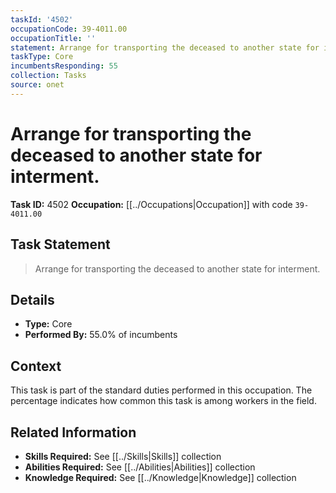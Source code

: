 ```yaml
---
taskId: '4502'
occupationCode: 39-4011.00
occupationTitle: ''
statement: Arrange for transporting the deceased to another state for interment.
taskType: Core
incumbentsResponding: 55
collection: Tasks
source: onet
---
```

# Arrange for transporting the deceased to another state for interment.

**Task ID:** 4502
**Occupation:** [[../Occupations|Occupation]] with code `39-4011.00`

## Task Statement

> Arrange for transporting the deceased to another state for interment.

## Details

- **Type:** Core
- **Performed By:** 55.0% of incumbents

## Context

This task is part of the standard duties performed in this occupation. The percentage indicates how common this task is among workers in the field.

## Related Information

- **Skills Required:** See [[../Skills|Skills]] collection
- **Abilities Required:** See [[../Abilities|Abilities]] collection
- **Knowledge Required:** See [[../Knowledge|Knowledge]] collection
